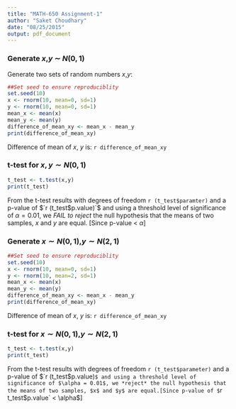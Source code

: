 ```yaml
---
title: "MATH-650 Assignment-1"
author: "Saket Choudhary"
date: "08/25/2015"
output: pdf_document
---
```


### Generate $x$,$y$ $\sim$ $N(0,1)$

Generate two sets of random numbers $x$,$y$:

```r
##Set seed to ensure reproduciblity
set.seed(10)
x <- rnorm(10, mean=0, sd=1)
y <- rnorm(10, mean=0, sd=1)
mean_x <- mean(x)
mean_y <- mean(y)
difference_of_mean_xy <- mean_x - mean_y
print(difference_of_mean_xy)
```

Difference of mean of $x$, $y$ is: `r difference_of_mean_xy`

### t-test for $x,y \sim N(0,1)$
```r
t_test <- t.test(x,y)
print(t_test)
```

From the t-test results with degrees of freedom `r (t_test$paramter)` and a p-value of $`r (t_test$p.value)`$ and using a threshold level of significance of $\alpha = 0.01$, we *FAIL to reject* the null hypothesis that the means of two samples, $x$ and $y$ are equal. [Since p-value < $\alpha$]

### Generate $x \sim N(0,1)$,$y \sim N(2,1)$



```r
##Set seed to ensure reproduciblity
set.seed(10)
x <- rnorm(10, mean=0, sd=1)
y <- rnorm(10, mean=2, sd=1)
mean_x <- mean(x)
mean_y <- mean(y)
difference_of_mean_xy <- mean_x - mean_y
print(difference_of_mean_xy)
```

Difference of mean of $x$, $y$ is: `r difference_of_mean_xy`

### t-test for $x \sim N(0,1)$,$y \sim N(2,1)$
```r
t_test <- t.test(x,y)
print(t_test)
```

From the t-test results with degrees of freedom `r (t_test$parameter)` and a p-value of $`r (t_test$p.value)`$ and using a threshold level of significance of $\alpha = 0.01$, we *reject* the null hypothesis that the means of two samples, $x$ and $y$ are equal.[Since p-value of $`r t_test$p.value` < \alpha$]




